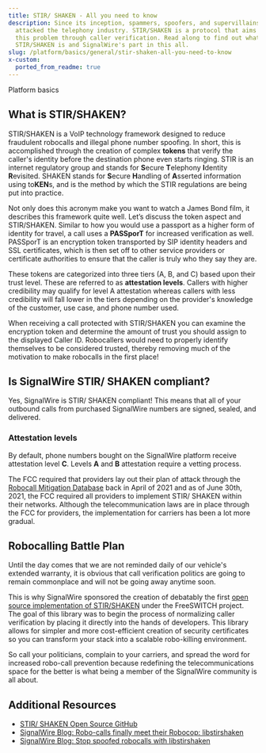 ```yaml
---
title: STIR/ SHAKEN - All you need to know
description: Since its inception, spammers, spoofers, and supervillains have
  attacked the telephony industry. STIR/SHAKEN is a protocol that aims to solve
  this problem through caller verification. Read along to find out what
  STIR/SHAKEN is and SignalWire's part in this all.
slug: /platform/basics/general/stir-shaken-all-you-need-to-know
x-custom:
  ported_from_readme: true
---
```


<Subtitle>Platform basics</Subtitle>

## What is STIR/SHAKEN?

STIR/SHAKEN is a VoIP technology framework designed to reduce fraudulent robocalls and illegal phone number spoofing. 
In short, this is accomplished through the creation of complex **tokens** that verify the caller's identity before the destination phone even starts ringing. 
STIR is an internet regulatory group and stands for **S**ecure **T**elephony **I**dentity **R**evisited. 
SHAKEN stands for **S**ecure **H**andling of **A**sserted information using to**KEN**s, and is the method by which the STIR regulations are being put into practice. 

Not only does this acronym make you want to watch a James Bond film, it describes this framework quite well. 
Let’s discuss the token aspect and STIR/SHAKEN. 
Similar to how you would use a passport as a higher form of identity for travel, a call uses a **PASSporT** for increased verification as well. 
PASSporT is an encryption token transported by SIP identity headers and SSL certificates, which is then set off to other service providers or certificate authorities to ensure that the caller is truly who they say they are.

These tokens are categorized into three tiers (A, B, and C) based upon their trust level. 
These are referred to as **attestation levels**. 
Callers with higher credibility may qualify for level A attestation whereas callers with less credibility will fall lower in the tiers depending on the provider's knowledge of the customer, use case, and phone number used.

When receiving a call protected with STIR/SHAKEN you can examine the encryption token and determine the amount of trust you should assign to the displayed Caller ID. 
Robocallers would need to properly identify themselves to be considered trusted, thereby removing much of the motivation to make robocalls in the first place!

## Is SignalWire STIR/ SHAKEN compliant?

Yes, SignalWire is STIR/ SHAKEN compliant! This means that all of your outbound calls from purchased SignalWire numbers are signed, sealed, and delivered.

### Attestation levels

By default, phone numbers bought on the SignalWire platform receive attestation level **C**.
Levels **A** and **B** attestation require a vetting process.

The FCC required that providers lay out their plan of attack through the [Robocall Mitigation Database](https://fccprod.servicenowservices.com/rmd?id=rmd_welcome) back in April of 2021 and as of June 30th, 2021, the FCC required all providers to implement STIR/ SHAKEN within their networks. 
Although the telecommunication laws are in place through the FCC for providers, the implementation for carriers has been a lot more gradual.

## Robocalling Battle Plan

Until the day comes that we are not reminded daily of our vehicle's extended warranty, it is obvious that call verification politics are going to remain commonplace and will not be going away anytime soon. 

This is why SignalWire sponsored the creation of debatably the first [open source implementation of STIR/SHAKEN](https://github.com/signalwire/libstirshaken) under the FreeSWITCH project. 
The goal of this library was to begin the process of normalizing caller verification by placing it directly into the hands of developers. 
This library allows for simpler and more cost-efficient creation of security certificates so you can transform your stack into a scalable robo-killing environment.

So call your politicians, complain to your carriers, and spread the word for increased robo-call prevention because redefining the telecommunications space for the better is what being a member of the SignalWire community is all about.

## Additional Resources

- [STIR/ SHAKEN Open Source GitHub](https://github.com/signalwire/libstirshaken)
- [SignalWire Blog: Robo-calls finally meet their Robocop: libstirshaken](https://signalwire.com/blogs/industry/robo-calls-meet-robocop-libstirshaken)
- [SignalWire Blog: Stop spoofed robocalls with libstirshaken](https://signalwire.com/blogs/product/verifying-caller-id-stir-shaken)
